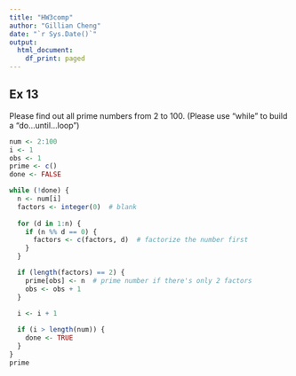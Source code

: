 ---
title: "HW3comp"
author: "Gillian Cheng"
date: "`r Sys.Date()`"
output:
  html_document:
    df_print: paged
---
## Ex 13
Please find out all prime numbers from 2 to 100.
(Please use “while” to build a “do...until...loop”)

```{r}

num <- 2:100
i <- 1
obs <- 1
prime <- c()
done <- FALSE

while (!done) {
  n <- num[i]
  factors <- integer(0)  # blank
  
  for (d in 1:n) {
    if (n %% d == 0) {
      factors <- c(factors, d)  # factorize the number first
    }
  }

  if (length(factors) == 2) {
    prime[obs] <- n  # prime number if there's only 2 factors
    obs <- obs + 1
  }

  i <- i + 1
  
  if (i > length(num)) {
    done <- TRUE 
  }
}
prime

```